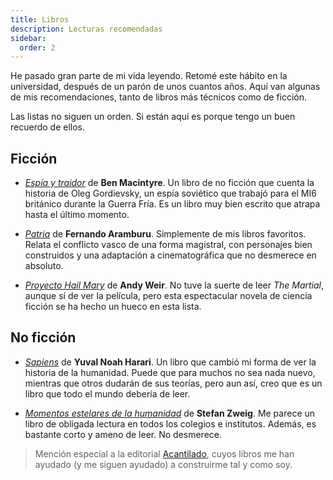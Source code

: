 ```yaml
---
title: Libros
description: Lecturas recomendadas
sidebar:
  order: 2
---
```


He pasado gran parte de mi vida leyendo. Retomé este hábito en la universidad, después de un parón de unos cuantos años. Aquí van algunas de mis recomendaciones, tanto de libros más técnicos como de ficción.

Las listas no siguen un orden. Si están aquí es porque tengo un buen recuerdo de ellos.

## Ficción

- *[Espía y traidor](https://goodreads.com/book/show/46121368.Esp_a_y_traidor_La_mayor_historia_de_espionaje_de_la_Guerra_Fr_a)* de __Ben Macintyre__. Un libro de no ficción que cuenta la historia de Oleg Gordievsky, un espía soviético que trabajó para el MI6 británico durante la Guerra Fría. Es un libro muy bien escrito que atrapa hasta el último momento.

- *[Patria](https://www.goodreads.com/book/show/31842429-patria)* de __Fernando Aramburu__. Simplemente de mis libros favoritos. Relata el conflicto vasco de una forma magistral, con personajes bien construidos y una adaptación a cinematográfica que no desmerece en absoluto.

- *[Proyecto Hail Mary](https://www.goodreads.com/book/show/57299481-proyecto-hail-mary)* de __Andy Weir__. No tuve la suerte de leer *The Martial*, aunque sí de ver la película, pero esta espectacular novela de ciencia ficción se ha hecho un hueco en esta lista.

## No ficción

- *[Sapiens](https://www.goodreads.com/book/show/23692271-sapiens)* de __Yuval Noah Harari__. Un libro que cambió mi forma de ver la historia de la humanidad. Puede que para muchos no sea nada nuevo, mientras que otros dudarán de sus teorías, pero aun así, creo que es un libro que todo el mundo debería de leer.

- *[Momentos estelares de la humanidad](https://www.goodreads.com/book/show/65105.Momentos_estelares_de_la_humanidad)* de __Stefan Zweig__. Me parece un libro de obligada lectura en todos los colegios e institutos. Además, es bastante corto y ameno de leer. No desmerece.

> Mención especial a la editorial [Acantilado](https://www.acantilado.es/), cuyos libros me han ayudado (y me siguen ayudado) a construirme tal y como soy.